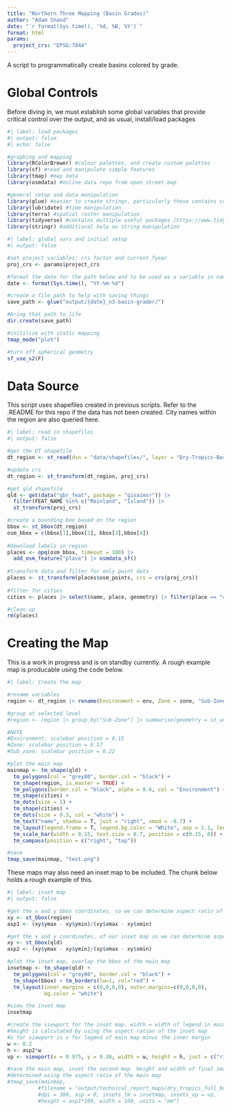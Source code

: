 ```yaml
---
title: "Northern Three Mapping (Basin Grades)"
author: "Adam Shand"
date: "`r format(Sys.time(), '%d, %B, %Y')`" 
format: html
params:
  project_crs: "EPSG:7844"
---
```


A script to programmatically create basins colored by grade.

# Global Controls

Before diving in, we must establish some global variables that provide critical control over the output, and as usual, install/load packages

```r
#| label: load packages
#| output: false
#| echo: false

#graphing and mapping
library(RColorBrewer) #colour palettes, and create custom palettes
library(sf) #read and manipulate simple features
library(tmap) #map data
library(osmdata) #online data repo from open street map

#general setup and data manipulation
library(glue) #easier to create strings, particularly those contains variables
library(lubridate) #time manipulation
library(terra) #spatial raster manipulation
library(tidyverse) #contains multiple useful packages (https://www.tidyverse.org/packages/)
library(stringr) #additional help on string manipulation

```

```r
#| label: global vars and initial setup
#| output: false

#set project variables: crs factor and current_fyear
proj_crs <- params$project_crs

#format the date for the path below and to be used as a variable in naming later
date <- format(Sys.time(), "%Y-%m-%d")

#create a file path to help with saving things
save_path <- glue("output/{date}_n3-basin-grader/")

#bring that path to life
dir.create(save_path)

#initilize with static mapping
tmap_mode("plot")

#turn off spherical geometry
sf_use_s2(F)

```

# Data Source

This script uses shapefiles created in previous scripts. Refer to the .README for this repo if the data has not been created. City names within the region are also queried here.

``` r
#| label: read in shapefiles
#| output: false

#get the DT shapefile
dt_region <- st_read(dsn = "data/shapefiles/", layer = "Dry-Tropics-Basins-Detailed")

#update crs
dt_region <- st_transform(dt_region, proj_crs)

#get qld shapefile
qld <- get(data("gbr_feat", package = "gisaimsr")) |> 
  filter(FEAT_NAME %in% c("Mainland", "Island")) |> 
  st_transform(proj_crs)

#create a bounding box based on the region
bbox <- st_bbox(dt_region)
osm_bbox = c(bbox[1],bbox[2], bbox[3],bbox[4])
  
#download labels in region
places <- opq(osm_bbox, timeout = 100) |> 
  add_osm_feature("place") |> osmdata_sf()
  
#transform data and filter for only point data
places <- st_transform(places$osm_points, crs = crs(proj_crs))
  
#filter for cities
cities <- places |> select(name, place, geometry) |> filter(place == "city")

#clean up
rm(places)

```

# Creating the Map

This is a work in progress and is on standby currently. A rough example map is producable using the code below.

``` r
#| label: Create the map

#rename variables
region <- dt_region |> rename(Environment = env, Zone = zone, "Sub-Zone" = sub_zone)

#group at selected level
#region <- region |> group_by("Sub-Zone") |> summarise(geometry = st_union(geometry))

#NOTE
#Environment: scalebar position = 0.15
#Zone: scalebar position = 0.17
#Sub_zone: scalebar position = 0.22

#plot the main map
mainmap <- tm_shape(qld) +
  tm_polygons(col = "grey80", border.col = "black") +
  tm_shape(region, is.master = TRUE) +
  tm_polygons(border.col = "black", alpha = 0.6, col = "Environment") +
  tm_shape(cities) +
  tm_dots(size = 1) +
  tm_shape(cities) +
  tm_dots(size = 0.3, col = "white") +
  tm_text("name", shadow = T, just = "right", xmod = -0.7) +
  tm_layout(legend.frame = T, legend.bg.color = "White", asp = 1.1, legend.text.size = 0.7, legend.position = c("left", "bottom")) +
  tm_scale_bar(width = 0.15, text.size = 0.7, position = c(0.15, 0)) +
  tm_compass(position = c("right", "top"))

#save
tmap_save(mainmap, "test.png")

```

These maps may also need an inset map to be included. The chunk below holds a rough example of this.

``` r
#| label: inset map
#| output: false

#get the x and y bbox coordinates, so we can determine aspect ratio of the main map
xy <- st_bbox(region)
asp1 <- (xy$ymax - xy$ymin)/(xy$xmax - xy$xmin)

#get the x and y coordinates, of our inset map so we can determine aspect ratio
xy <- st_bbox(qld)
asp2 <- (xy$ymax - xy$ymin)/(xy$xmax - xy$xmin)

#plot the inset map, overlay the bbox of the main map
insetmap <- tm_shape(qld) +
  tm_polygons(col = "grey80", border.col = "black") +
  tm_shape(bbox) + tm_borders(lw=1, col="red") +
  tm_layout(inner.margins = c(0,0,0,0), outer.margins=c(0,0,0,0),
            bg.color = "white")

#view the inset map
insetmap

#create the viewport for the inset map. width = width of legend in main map. 
#height is calculated by using the aspect ration of the inset map
#x for viewport is x for legend of main map minus the inner margin
w <- 0.2
h <- asp2*w
vp <- viewport(x = 0.975, y = 0.38, width = w, height = h, just = c("right", "top"))

#save the main map, inset the second map. Height and width of final image is
#determined using the aspect ratio of the main map
#tmap_save(mainmap, 
          #filename = "output/technical_report_maps/dry_tropics_full_boundaries.png",
          #dpi = 300, asp = 0, insets_tm = insetmap, insets_vp = vp,
          #height = asp1*100, width = 100, units = "mm")

```










